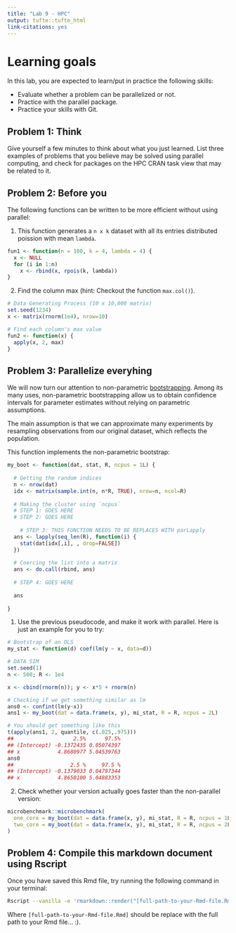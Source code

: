 ```yaml
---
title: "Lab 9 - HPC"
output: tufte::tufte_html
link-citations: yes
---
```


# Learning goals

In this lab, you are expected to learn/put in practice the following skills:

- Evaluate whether a problem can be parallelized or not.
- Practice with the parallel package.
- Practice your skills with Git.

## Problem 1: Think

Give yourself a few minutes to think about what you just learned. List three
examples of problems that you believe may be solved using parallel computing,
and check for packages on the HPC CRAN task view that may be related to it.

## Problem 2: Before you

The following functions can be written to be more efficient without using
parallel:

1. This function generates a `n x k` dataset with all its entries distributed
poission with mean `lambda`.

```r
fun1 <- function(n = 100, k = 4, lambda = 4) {
  x <- NULL
  for (i in 1:n)
    x <- rbind(x, rpois(k, lambda))
}
```

2.  Find the column max (hint: Checkout the function `max.col()`).

```r
# Data Generating Process (10 x 10,000 matrix)
set.seed(1234)
x <- matrix(rnorm(1e4), nrow=10)

# Find each column's max value
fun2 <- function(x) {
  apply(x, 2, max)
}
```

## Problem 3: Parallelize everyhing

We will now turn our attention to non-parametric 
[bootstrapping](https://en.wikipedia.org/wiki/Bootstrapping_(statistics)).
Among its many uses, non-parametric bootstrapping allow us to obtain confidence
intervals for parameter estimates without relying on parametric assumptions.

The main assumption is that we can approximate many experiments by resampling
observations from our original dataset, which reflects the population. 

This function implements the non-parametric bootstrap:

```r
my_boot <- function(dat, stat, R, ncpus = 1L) {
  
  # Getting the random indices
  n <- nrow(dat)
  idx <- matrix(sample.int(n, n*R, TRUE), nrow=n, ncol=R)
 
  # Making the cluster using `ncpus`
  # STEP 1: GOES HERE
  # STEP 2: GOES HERE
  
    # STEP 3: THIS FUNCTION NEEDS TO BE REPLACES WITH parLapply
  ans <- lapply(seq_len(R), function(i) {
    stat(dat[idx[,i], , drop=FALSE])
  })
  
  # Coercing the list into a matrix
  ans <- do.call(rbind, ans)
  
  # STEP 4: GOES HERE
  
  ans
  
}
```

1. Use the previous pseudocode, and make it work with parallel. Here is just an example
for you to try:

```r
# Bootstrap of an OLS
my_stat <- function(d) coef(lm(y ~ x, data=d))

# DATA SIM
set.seed(1)
n <- 500; R <- 1e4

x <- cbind(rnorm(n)); y <- x*5 + rnorm(n)

# Checking if we get something similar as lm
ans0 <- confint(lm(y~x))
ans1 <- my_boot(dat = data.frame(x, y), mi_stat, R = R, ncpus = 2L)

# You should get something like this
t(apply(ans1, 2, quantile, c(.025,.975)))
##                   2.5%      97.5%
## (Intercept) -0.1372435 0.05074397
## x            4.8680977 5.04539763
ans0
##                  2.5 %     97.5 %
## (Intercept) -0.1379033 0.04797344
## x            4.8650100 5.04883353
```

2. Check whether your version actually goes faster than the non-parallel version:


```r
microbenchmark::microbenchmark(
  one_core = my_boot(dat = data.frame(x, y), mi_stat, R = R, ncpus = 1L),
  two_core = my_boot(dat = data.frame(x, y), mi_stat, R = R, ncpus = 2L)
)
```

## Problem 4: Compile this markdown document using Rscript

Once you have saved this Rmd file, try running the following command
in your terminal:

```bash
Rscript --vanilla -e 'rmarkdown::render("[full-path-to-your-Rmd-file.Rmd]")' &
```

Where `[full-path-to-your-Rmd-file.Rmd]` should be replace with the full path to
your Rmd file... :).
